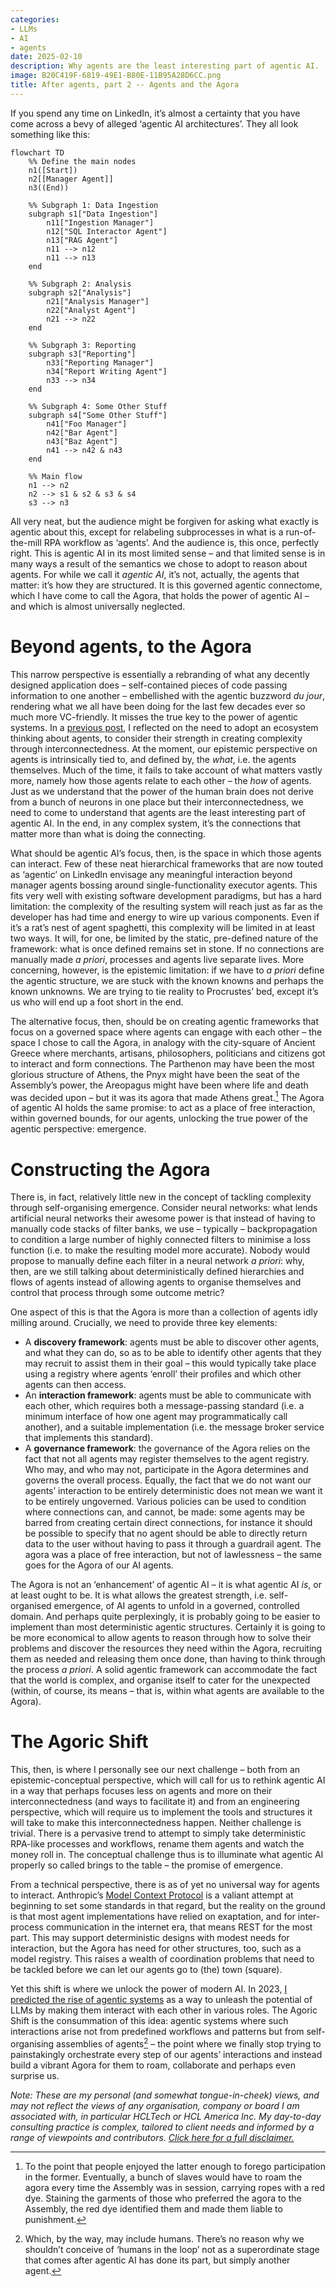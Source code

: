 ```yaml
---
categories:
- LLMs
- AI
- agents
date: 2025-02-10
description: Why agents are the least interesting part of agentic AI.
image: B20C419F-6819-49E1-B80E-11B95A28D6CC.png
title: After agents, part 2 -- Agents and the Agora
---
```



If you spend any time on LinkedIn, it's almost a certainty that you have come across a bevy of alleged 'agentic AI architectures'. They all look something like this:

```mermaid
flowchart TD
    %% Define the main nodes
    n1([Start])
    n2[[Manager Agent]]
    n3((End))

    %% Subgraph 1: Data Ingestion
    subgraph s1["Data Ingestion"]
        n11["Ingestion Manager"]
        n12["SQL Interactor Agent"]
        n13["RAG Agent"]
        n11 --> n12
        n11 --> n13
    end

    %% Subgraph 2: Analysis
    subgraph s2["Analysis"]
        n21["Analysis Manager"]
        n22["Analyst Agent"]
        n21 --> n22
    end

    %% Subgraph 3: Reporting
    subgraph s3["Reporting"]
        n33["Reporting Manager"]
        n34["Report Writing Agent"]
        n33 --> n34
    end

    %% Subgraph 4: Some Other Stuff
    subgraph s4["Some Other Stuff"]
        n41["Foo Manager"]
        n42["Bar Agent"]
        n43["Baz Agent"]
        n41 --> n42 & n43
    end

    %% Main flow
    n1 --> n2
    n2 --> s1 & s2 & s3 & s4
    s3 --> n3
```


All very neat, but the audience might be forgiven for asking what exactly is agentic about this, except for relabeling subprocesses in what is a run-of-the-mill RPA workflow as 'agents'. And the audience is, this once, perfectly right. This is agentic AI in its most limited sense -- and that limited sense is in many ways a result of the semantics we chose to adopt to reason about agents. For while we call it _agentic AI_, it's not, actually, the agents that matter: it's how they are structured. It is this governed agentic connectome, which I have come to call the Agora, that holds the power of agentic AI -- and which is almost universally neglected. 

# Beyond agents, to the Agora

This narrow perspective is essentially a rebranding of what any decently designed application does -- self-contained pieces of code passing information to one another -- embellished with the agentic buzzword _du jour_, rendering what we all have been doing for the last few decades ever so much more VC-friendly. It misses the true key to the power of agentic systems. In a [previous post](https://chrisvoncsefalvay.com/posts/after-agents/), I reflected on the need to adopt an ecosystem thinking about agents, to consider their strength in creating complexity through interconnectedness. At the moment, our epistemic perspective on agents is intrinsically tied to, and defined by, the _what_, i.e. the agents themselves. Much of the time, it fails to take account of what matters vastly more, namely how those agents relate to each other -- the _how_ of agents. Just as we understand that the power of the human brain does not derive from a bunch of neurons in one place but their interconnectedness, we need to come to understand that agents are the least interesting part of agentic AI. In the end, in any complex system, it's the connections that matter more than what is doing the connecting.

What should be agentic AI's focus, then, is the space in which those agents can interact. Few of these neat hierarchical frameworks that are now touted as 'agentic' on LinkedIn envisage any meaningful interaction beyond manager agents bossing around single-functionality executor agents. This fits very well with existing software development paradigms, but has a hard limitation: the complexity of the resulting system will reach just as far as the developer has had time and energy to wire up various components. Even if it's a rat's nest of agent spaghetti, this complexity will be limited in at least two ways. It will, for one, be limited by the static, pre-defined nature of the framework: what is once defined remains set in stone. If no connections are manually made *a priori*, processes and agents live separate lives. More concerning, however, is the epistemic limitation: if we have to *a priori* define the agentic structure, we are stuck with the known knowns and perhaps the known unknowns. We are trying to tie reality to Procrustes' bed, except it's us who will end up a foot short in the end.

The alternative focus, then, should be on creating agentic frameworks that focus on a governed space where agents can engage with each other -- the space I chose to call the Agora, in analogy with the city-square of Ancient Greece where merchants, artisans, philosophers, politicians and citizens got to interact and form connections. The Parthenon may have been the most glorious structure of Athens, the Pnyx might have been the seat of the Assembly's power, the Areopagus might have been where life and death was decided upon -- but it was its agora that made Athens great.^[To the point that people enjoyed the latter enough to forego participation in the former. Eventually, a bunch of slaves would have to roam the agora every time the Assembly was in session, carrying ropes with a red dye. Staining the garments of those who preferred the agora to the Assembly, the red dye identified them and made them liable to punishment.] The Agora of agentic AI holds the same promise: to act as a place of free interaction, within governed bounds, for our agents, unlocking the true power of the agentic perspective: emergence.

# Constructing the Agora

There is, in fact, relatively little new in the concept of tackling complexity through self-organising emergence. Consider neural networks: what lends artificial neural networks their awesome power is that instead of having to manually code stacks of filter banks, we use -- typically -- backpropagation to condition a large number of highly connected filters to minimise a loss function (i.e. to make the resulting model more accurate). Nobody would propose to manually define each filter in a neural network _a priori_: why, then, are we still talking about deterministically defined hierarchies and flows of agents instead of allowing agents to organise themselves and control that process through some outcome metric? 

One aspect of this is that the Agora is more than a collection of agents idly milling around. Crucially, we need to provide three key elements:

* A **discovery framework**: agents must be able to discover other agents, and what they can do, so as to be able to identify other agents that they may recruit to assist them in their goal -- this would typically take place using a registry where agents 'enroll' their profiles and which other agents can then access.
* An **interaction framework**: agents must be able to communicate with each other, which requires both a message-passing standard (i.e. a minimum interface of how one agent may programmatically call another), and a suitable implementation (i.e. the message broker service that implements this standard).
* A **governance framework**: the governance of the Agora relies on the fact that not all agents may register themselves to the agent registry. Who may, and who may not, participate in the Agora determines and governs the overall process. Equally, the fact that we do not want our agents' interaction to be entirely deterministic does not mean we want it to be entirely ungoverned. Various policies can be used to condition where connections can, and cannot, be made: some agents may be barred from creating certain direct connections, for instance it should be possible to specify that no agent should be able to directly return data to the user without having to pass it through a guardrail agent. The agora was a place of free interaction, but not of lawlessness -- the same goes for the Agora of our AI agents.

The Agora is not an 'enhancement' of agentic AI -- it is what agentic AI _is_, or at least ought to be. It is what allows the greatest strength, i.e. self-organised emergence, of AI agents to unfold in a governed, controlled domain. And perhaps quite perplexingly, it is probably going to be easier to implement than most deterministic agentic structures. Certainly it is going to be more economical to allow agents to reason through how to solve their problems and discover the resources they need within the Agora, recruiting them as needed and releasing them once done, than having to think through the process _a priori_. A solid agentic framework can accommodate the fact that the world is complex, and organise itself to cater for the unexpected (within, of course, its means -- that is, within what agents are available to the Agora). 


# The Agoric Shift

This, then, is where I personally see our next challenge -- both from an epistemic-conceptual perspective, which will call for us to rethink agentic AI in a way that perhaps focuses less on agents and more on their interconnectedness (and ways to facilitate it) and from an engineering perspective, which will require us to implement the tools and structures it will take to make this interconnectedness happen. Neither challenge is trivial. There is a pervasive trend to attempt to simply take deterministic RPA-like processes and workflows, rename them agents and watch the money roll in. The conceptual challenge thus is to illuminate what agentic AI properly so called brings to the table -- the promise of emergence.

From a technical perspective, there is as of yet no universal way for agents to interact. Anthropic's [Model Context Protocol](https://www.anthropic.com/news/model-context-protocol) is a valiant attempt at beginning to set some standards in that regard, but the reality on the ground is that most agent implementations have relied on exaptation, and for inter-process communication in the internet era, that means REST for the most part. This may support deterministic designs with modest needs for interaction, but the Agora has need for other structures, too, such as a model registry. This raises a wealth of coordination problems that need to be tackled before we can let our agents go to (the) town (square).

Yet this shift is where we unlock the power of modern AI. In 2023, [I predicted the rise of agentic systems](https://chrisvoncsefalvay.com/posts/team-of-rivals/) as a way to unleash the potential of LLMs by making them interact with each other in various roles. The Agoric Shift is the consummation of this idea: agentic systems where such interactions arise not from predefined workflows and patterns but from self-organising assemblies of agents^[Which, by the way, may include humans. There's no reason why we shouldn't conceive of 'humans in the loop' not as a superordinate stage that comes after agentic AI has done its part, but simply another agent.] -- the point where we finally stop trying to painstakingly orchestrate every step of our agents' interactions and instead build a vibrant Agora for them to roam, collaborate and perhaps even surprise us.

_Note: These are my personal (and somewhat tongue-in-cheek) views, and may not reflect the views of any organisation, company or board I am associated with, in particular HCLTech or HCL America Inc. My day-to-day consulting practice is complex, tailored to client needs and informed by a range of viewpoints and contributors. [Click here for a full disclaimer.](https://chrisvoncsefalvay.com/disclaimer)_
